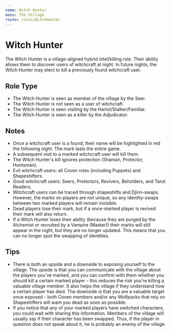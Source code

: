```yaml
---
name: Witch Hunter
menu: The Village
route: roles/WitchHunter
---
```


# Witch Hunter

The Witch Hunter is a village-aligned hybrid intel/killing role. Their ability allows them to discover users of witchcraft at night. In future nights, the Witch Hunter may elect to kill a previously found witchcraft user.

## Role Type

- The Witch Hunter is seen as member of the village by the Seer.
- The Witch Hunter is not seen as a user of witchcraft.
- The Witch Hunter is seen visiting by the Harlot/Stalker/Familiar.
- The Witch Hunter is seen as a killer by the Adjudicator.

## Notes

- Once a witchcraft user is a found, their name will be highlighted in red the following night. The mark lasts the entire game.
- A subsequent visit to a marked witchcraft user will kill them.
- The Witch Hunter's kill ignores protection (Shaman, Protector, Huntsman).
- Evil witchcraft users: all Coven roles (including Puppets) and Shapeshifters.
- Good witchcraft users: Seers, Protectors, Revivers, Beholders, and Tarot Readers.
- Witchcraft users can be traced through shapeshifts and Djinn-swaps. However, the marks on players are not unique, so any identity-swaps between two marked players will remain invisible.
- Dead players lose their mark, but if a once-marked player is revived their mark will also return.
- If a Witch Hunter loses their ability (because they are purged by the Alchemist or recruited by a Vampire (Master)) their marks will still appear in the night, but they are no longer updated. This means that you can no longer spot the swapping of identities.

## Tips

- There is both an upside and a downside to exposing yourself to the village. The upside is that you can communicate with the village about the players you've marked, and you can confirm with them whether you should kill a certain marked player - this reduces the risk you're killing a valuable village member. It also helps the village if they understand how a certain player has died. The downside is that you are a valuable target once exposed - both Coven members and/or any Wolfpacks that rely on Shapeshifters will want you dead as soon as possible.
- If you notice that any of your marked players have switched characters, you could wait with sharing this information. Members of the village will usually say if their character has been swapped. Thus, if the player in question does not speak about it, he is probably an enemy of the village.
